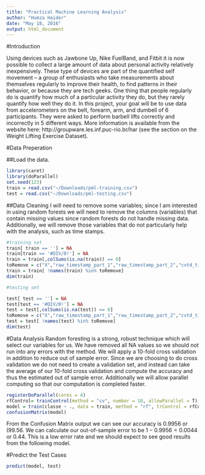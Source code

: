 ```yaml
---
title: "Practical Machine Learning Analysis"
author: "Humza Haider"
date: "May 18, 2016"
output: html_document
---
```

#Introduction

Using devices such as Jawbone Up, Nike FuelBand, and Fitbit it is now possible to collect a large amount of data about personal activity relatively inexpensively. These type of devices are part of the quantified self movement – a group of enthusiasts who take measurements about themselves regularly to improve their health, to find patterns in their behavior, or because they are tech geeks. One thing that people regularly do is quantify how much of a particular activity they do, but they rarely quantify how well they do it. In this project, your goal will be to use data from accelerometers on the belt, forearm, arm, and dumbell of 6 participants. They were asked to perform barbell lifts correctly and incorrectly in 5 different ways. More information is available from the website here: http://groupware.les.inf.puc-rio.br/har (see the section on the Weight Lifting Exercise Dataset).

#Data Preperation

##Load the data.
```r
library(caret)
library(doParallel)
set.seed(123)
train = read.csv("~/Downloads/pml-training.csv")
test = read.csv("~/Downloads/pml-testing.csv")
```


##Data Cleaning
I will need to remove some variables; since I am interested in using random forests we will need to remove the columns (variables) that contain missing values since random forests do not handle missing data. Additionally, we will remove those variables that do not particularly help with the analysis, such as time stamps.

```r
#training set
train[ train == ''] = NA
train[train == '#DIV/0!'] = NA
train = train[,colSums(is.na(train)) == 0]
toRemove = c("X","raw_timestamp_part_1","raw_timestamp_part_2","cvtd_timestamp","user_name", "new_window","num_window")
train = train[ !names(train) %in% toRemove]
dim(train)

#testing set

test[ test == ''] = NA
test[test == '#DIV/0!'] = NA
test = test[,colSums(is.na(test)) == 0]
toRemove = c("X","raw_timestamp_part_1","raw_timestamp_part_2","cvtd_timestamp","user_name", "new_window","num_window")
test = test[ !names(test) %in% toRemove]
dim(test)
```


#Data Analysis
Random foresting is a strong, robust technique which will select our variables for us. We have removed all NA values so we should not run into any
errors with the method. We will apply a 10-fold cross validation in addition to reduce out of sample error. Since we are choosing to do cross validation we do not need to create a validation set, and instead can take the average of our 10-fold cross validation and compute the accuracy and thus the estimated out of sample error.  Additionally we will allow parallel computing so that our computation is completed faster.

```r
registerDoParallel(cores = 4)
rfControl= trainControl(method = "cv", number = 10, allowParallel = T)
model = train(classe ~ ., data = train, method = "rf", trControl = rfControl)
confusionMatrix(model)
```

From the Confusion Matrix output we can see our accuracy is $0.9956$ or $(99.56%)$. We can calculate our out-of-sample error to be $1 - 0.9956 = 0.0044$ or $0.44%$. This is a low error rate and we should expect to see good results from the following model.

#Predict the Test Cases

```r
predict(model, test)
```

